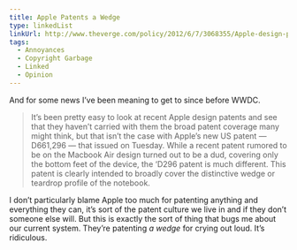 ```yaml
---
title: Apple Patents a Wedge
type: linkedList
linkUrl: http://www.theverge.com/policy/2012/6/7/3068355/Apple-design-patent-macbook-air-wedge-ultrabook
tags:
  - Annoyances
  - Copyright Garbage
  - Linked
  - Opinion
---
```


And for some news I’ve been meaning to get to since before WWDC.

> It’s been pretty easy to look at recent Apple design patents and see that they haven’t carried with them the broad patent coverage many might think, but that isn’t the case with Apple’s new US patent — D661,296 — that issued on Tuesday. While a recent patent rumored to be on the Macbook Air design turned out to be a dud, covering only the bottom feet of the device, the ‘D296 patent is much different. This patent is clearly intended to broadly cover the distinctive wedge or teardrop profile of the notebook.

I don’t particularly blame Apple too much for patenting anything and everything they can, it’s sort of the patent culture we live in and if they don’t someone else will. But this is exactly the sort of thing that bugs me about our current system. They’re patenting _a wedge_ for crying out loud. It’s ridiculous.
